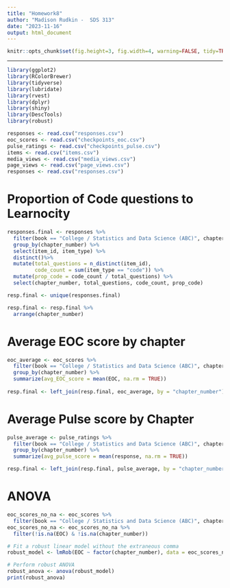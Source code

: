 ```yaml
---
title: "Homework8"
author: "Madison Rudkin -  SDS 313"
date: "2023-11-16"
output: html_document
---
```


```r
knitr::opts_chunk$set(fig.height=3, fig.width=4, warning=FALSE, tidy=TRUE, tidy.opts=list(width.cutoff=60))
```

------------------------------------------------------------------------

```r
library(ggplot2)
library(RColorBrewer)
library(tidyverse)
library(lubridate)
library(rvest)
library(dplyr)
library(shiny)
library(DescTools)
library(robust)

responses <- read.csv("responses.csv")
eoc_scores <- read.csv("checkpoints_eoc.csv")
pulse_ratings <- read.csv("checkpoints_pulse.csv")
items <- read.csv("items.csv")
media_views <- read.csv("media_views.csv")
page_views <- read.csv("page_views.csv")
responses <- read.csv("responses.csv")
```

# Proportion of Code questions to Learnocity
```r
responses.final <- responses %>%
  filter(book == "College / Statistics and Data Science (ABC)", chapter_number <= 12, student_id == "fb7c9a8b-7b0c-4907-90c1-3a6e5230b486") %>%
  group_by(chapter_number) %>%
  select(item_id, item_type) %>%
  distinct()%>%
  mutate(total_questions = n_distinct(item_id),
         code_count = sum(item_type == "code")) %>%
  mutate(prop_code = code_count / total_questions) %>%
  select(chapter_number, total_questions, code_count, prop_code)

resp.final <- unique(responses.final)

resp.final <- resp.final %>%
  arrange(chapter_number)
```

# Average EOC score by chapter
```r
eoc_average <- eoc_scores %>%
  filter(book == "College / Statistics and Data Science (ABC)", chapter_number <= 12) %>%
  group_by(chapter_number) %>%
  summarize(avg_EOC_score = mean(EOC, na.rm = TRUE))
  
resp.final <- left_join(resp.final, eoc_average, by = "chapter_number")
```

# Average Pulse score by Chapter
```r
pulse_average <- pulse_ratings %>%
  filter(book == "College / Statistics and Data Science (ABC)", chapter_number <= 12) %>%
  group_by(chapter_number) %>%
  summarize(avg_pulse_score = mean(response, na.rm = TRUE))

resp.final <- left_join(resp.final, pulse_average, by = "chapter_number")
```

# ANOVA
```r
eoc_scores_no_na <- eoc_scores %>%
  filter(book == "College / Statistics and Data Science (ABC)", chapter_number <= 12)
eoc_scores_no_na <- eoc_scores_no_na %>%
  filter(!is.na(EOC) & !is.na(chapter_number))

# Fit a robust linear model without the extraneous comma
robust_model <- lmRob(EOC ~ factor(chapter_number), data = eoc_scores_no_na)

# Perform robust ANOVA
robust_anova <- anova(robust_model)
print(robust_anova)
```
